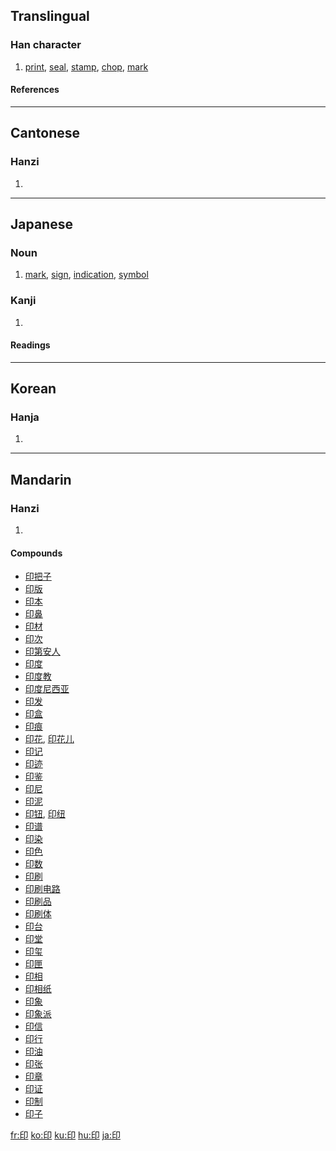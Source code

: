 ==Translingual==
===Han character===
{{Han char|rn=26|rad=卩|as=04|sn=6|four=7772<sub>0</sub>|canj=竹心尸中 (HPSL)}}
# [[print]], [[seal]], [[stamp]], [[chop]], [[mark]]
====References====
{{Han ref|kx=0159.100|dkj=02848|dj=0363.160|hdz=10312.020|uh=5370|ud=21360|bh=A64C|bd=42572}}
----
==Cantonese==
===Hanzi===
{{yue-hanzi|jyut=|y=yan3}}
# {{defn|Cantonese}}
----
==Japanese==
===Noun===
{{ja-noun|k|hira=しるし|rom=shirushi}}
#[[mark]], [[sign]], [[indication]], [[symbol]]

===Kanji===
{{ja-kanji|grade=4|rs=卩04}}
# {{defn|Japanese}} 
====Readings====
{{ja-readings|on=[[いん]] (in)|kun=[[しるし]] (shirushi)}}

----

==Korean==
===Hanja===
{{ko-hanja|hangeul=[[인]], [[끋]]|rv=in, kkeut|mr=in, kkŭt}}
# {{defn|Korean}}
----
==Mandarin==
===Hanzi===
{{cmn-hanzi|pin=[[yìn]] ([[yin4]])|wg=yin<sup>4</sup>}}
# {{defn|Mandarin}}

====Compounds====
*[[印把子]]
*[[印版]]
*[[印本]]
*[[印鼻]]
*[[印材]]
*[[印次]]
*[[印第安人]]
*[[印度]]
*[[印度教]]
*[[印度尼西亚]]
*[[印发]]
*[[印盒]]
*[[印痕]]
*[[印花]], [[印花儿]]
*[[印记]]
*[[印迹]]
*[[印鉴]]
*[[印尼]]
*[[印泥]]
*[[印钮]], [[印纽]]
*[[印谱]]
*[[印染]]
*[[印色]]
*[[印数]]
*[[印刷]]
*[[印刷电路]]
*[[印刷品]]
*[[印刷体]]
*[[印台]]
*[[印堂]]
*[[印玺]]
*[[印匣]]
*[[印相]]
*[[印相纸]]
*[[印象]]
*[[印象派]]
*[[印信]]
*[[印行]]
*[[印油]]
*[[印张]]
*[[印章]]
*[[印证]]
*[[印制]]
*[[印子]]

[[fr:印]]
[[ko:印]]
[[ku:印]]
[[hu:印]]
[[ja:印]]